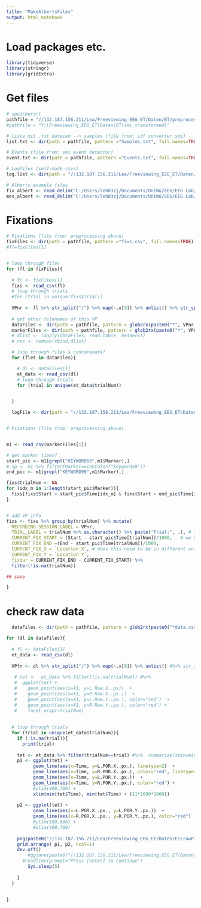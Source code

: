 ```yaml
---
title: "MakeAlbertsFiles"
output: html_notebook
---
```



# Load packages etc.

```r
library(tidyverse)
library(stringr)
library(gridExtra)
```

# Get files

```r
# speicherort
pathfile = "//132.187.156.211/Lea/Freeviewing_EEG_ET/Daten/ET/preprocessed/"
#pathfile = "Y:\Freeviewing_EEG_ET\Daten\ET\smi_transformed\"

# liste mit .txt dateien --> samples (file from: idf converter smi)
list.txt <- dir(path = pathfile, pattern ="Samples.txt", full.names=TRUE)

# Events (file from: smi event detector)
event.txt <- dir(path = pathfile, pattern ="Events.txt", full.names=TRUE)

# Logfiles (self-made csvs)
log.list <- dir(path = "//132.187.156.211/Lea/Freeviewing_EEG_ET/Daten/Logs/", pattern =".csv", full.names=TRUE)

# Alberts example files
fix_albert <- read_delim("C:/Users/leh83zj/Documents/UniWü/EEG/EEG Lab/BeispielDatanAlbert/Fixations.txt", delim = "\t")
mes_albert <- read_delim("C:/Users/leh83zj/Documents/UniWü/EEG/EEG Lab/BeispielDatanAlbert/Messages.txt", delim = "\t")
```


# Fixations
```r
# Fixations (file from: preprocessing above)
fixFiles <- dir(path = pathfile, pattern ="fixs.csv", full.names=TRUE)
#fl=fixFiles[1]


# loop through files
for (fl in fixFiles){
  
  # fl <- fixFiles[1]
  fixs <- read_csv(fl)
  # loop through trials
  #for (trial in unique(fixs$Trial))
  
  VPnr <- fl %>% str_split("/") %>% map(~.x[9]) %>% unlist() %>% str_split("_") %>% map(~.x[1]) %>% unlist()
  
  # get other filenames of this VP
  dataFiles <- dir(path = pathfile, pattern = glob2rx(paste0("*", VPnr, "*data.csv")), full.names=TRUE)
  markerFiles <- dir(path = pathfile, pattern = glob2rx(paste0("*", VPnr, "*markers.csv")), full.names=TRUE)  
  # dlist <- lapply(dataFiles, read.table, header=T)
  # res <- reduce(rbind,dlist)

  # loop through files & concatenate?
  for (flet in dataFiles){

    # dl <- dataFiles[1]
    et_data <- read_csv(dl)
    # loop through trials
    for (trial in unique(et_data$trialNum))


  }
  
  logFile <- dir(path = "//132.187.156.211/Lea/Freeviewing_EEG_ET/Daten/Logs/", pattern = glob2rx(paste0("*", VPnr, "*.csv")), full.names=TRUE)


# Fixations (file from: preprocessing above)


m1 <- read_csv(markerFiles[1])

# get marker times?
start_pic <- m1[grepl("KEYWORD50",m1$Marker),]
# sp <- m1 %>% filter(Marker==contains("keyword50"))
end_pic <- m1[grepl("KEYWORD99",m1$Marker),]

fixs$trialNum <- NA
for (idx_m in 1:length(start_pic$Marker)){
  fixs[fixs$Start > start_pic$Time[idx_m] & fixs$Start < end_pic$Time[idx_m], "trialNum"]  <- start_pic$trialNum[idx_m]
}


# add VP info
fixs <- fixs %>% group_by(trialNum) %>% mutate(
  RECORDING_SESSION_LABEL = VPnr,
  TRIAL_LABEL = trialNum %>% as.character() %>% paste("Trial:", .), # Trials need to be fixed, is always 1 now!
  CURRENT_FIX_START = (Start - start_pic$Time[trialNum])/1000,   # we need the onset of each stimulus?! to subtract... /1000 = nanosec to msec
  CURRENT_FIX_END =(End - start_pic$Time[trialNum])/1000, 
  CURRENT_FIX_X = `Location X`, # does this need to be in different unit?
  CURRENT_FIX_Y = `Location Y`,
  fixdur = CURRENT_FIX_END - CURRENT_FIX_START) %>%
  filter(!is.na(trialNum))

## save

}

```


# check raw data

```r

  dataFiles <- dir(path = pathfile, pattern = glob2rx(paste0("*data.csv")), full.names=TRUE)

for (dl in dataFiles){
  
  # fl <- dataFiles[1]
  et_data <- read_csv(dl)
  
  VPfn <- dl %>% str_split("/") %>% map(~.x[9]) %>% unlist() #%>% str_split("_") %>% map(~.x[1:3]) %>% unlist()
  
   # tet <-  et_data %>% filter(!is.na(trialNum)) #%>%
   #  ggplot(tet) +  
   #    geom_point(aes(x=X1, y=L.Raw.X..px))  +  
   #    geom_point(aes(x=X1, y=R.Raw.X..px.))  +  
   #    geom_point(aes(x=X1, y=L.Raw.Y..px.), color="red")  +  
   #    geom_point(aes(x=X1, y=R.Raw.Y..px.), color="red") + 
   #    facet_wrap(~trialNum)
    
    
  # loop through trials
  for (trial in unique(et_data$trialNum)){
    if (!is.na(trial)){
      print(trial)
      
    tet <- et_data %>% filter(trialNum==trial) #%>%  summarize(smin=min(Time)) %>% 
    p1 <- ggplot(tet) +  
          geom_line(aes(x=Time, y=L.POR.X..px.), linetype=2)  +  
          geom_line(aes(x=Time, y=R.POR.X..px.), color="red", linetype=2)  +  
          geom_line(aes(x=Time, y=L.POR.Y..px.))  +  
          geom_line(aes(x=Time, y=R.POR.Y..px.), color="red") +
          #ylim(400,700) +
          xlim(min(tet$Time), min(tet$Time) + (11*1000*1000))
    
    p2 <- ggplot(tet) + 
          geom_line(aes(x=L.POR.X..px., y=L.POR.Y..px.))  +  
          geom_line(aes(x=R.POR.X..px., y=R.POR.Y..px.), color="red") +
          #ylim(550,600) +
          #xlim(400,700)
        
    png(paste0("//132.187.156.211/Lea/Freeviewing_EEG_ET/Daten/ET/rawPlots/", VPfn, "_", trial, ".png"), width = 1000, height = 1000)
    grid.arrange( p1, p2, ncol=1)
    dev.off()
        #ggsave(paste0("//132.187.156.211/Lea/Freeviewing_EEG_ET/Daten/ET/rawPlots/", VPfn, "_", trial, ".png"))
      #readline(prompt="Press [enter] to continue")
        Sys.sleep(5) 
  
    } 
  }
  
  
}

```

